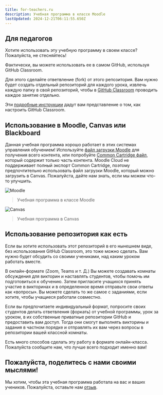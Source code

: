 ```yaml
---
title: for-teachers.ru
description: Учебная программа в классе Moodle
lastUpdated: 2024-12-21T06:11:55.650Z
---
```


## Для педагогов

Хотите использовать эту учебную программу в своем классе? Пожалуйста, не стесняйтесь!

Фактически, вы можете использовать ее в самом GitHub, используя GitHub Classroom.

Для этого сделайте ответвление (fork) от этого репозитория. Вам нужно будет создать отдельный репозиторий для каждого урока, извлечь каждую папку в свой репозиторий, чтобы в [GitHub Classroom](https://classroom.github.com/classrooms) проводить каждое занятие отдельно.

Эти [подробные инструкции](https://github.blog/2020-03-18-set-up-your-digital-classroom-with-github-classroom/) дадут вам представление о том, как настроить GitHub Classroom.

## Использование в Moodle, Canvas или Blackboard

Данная учебная программа хорошо работает в этих системах управления обучением! Используйте [файл загрузки Moodle](/teaching-files/webdev-moodle.mbz) для получения всего контента, или попробуйте [Common Cartridge файл](/teaching-files/webdev-common-cartridge.imscc), который содержит только часть контента. Moodle Cloud не поддерживает полный экспорт Common Cartridge, поэтому предпочтительно использовать файл загрузки Moodle, который можно загрузить в Canvas. Пожалуйста, дайте нам знать, если мы можем что-то улучшить.

![Moodle](/teaching-files/moodle.png)

> Учебная программа в классе Moodle

![Canvas](/teaching-files/canvas.png)

> Учебная программа в Canvas

## Использование репозитория как есть

Если вы хотите использовать этот репозиторий в его нынешнем виде, без использования GitHub Classroom, это тоже можно сделать. Вам нужно будет обсудить со своими учениками, над каким уроком работать вместе.

В онлайн-формате (Zoom, Teams и т. Д.) Вы можете создавать комнаты обсуждения для викторин и наставлять студентов, чтобы помочь им подготовиться к обучению. Затем пригласите учащихся принять участие в викторинах и в определенное время отправьте свои ответы как «вопросы». Вы можете сделать то же самое с заданиями, если хотите, чтобы учащиеся работали совместно.

Если вы предпочитаете индивидуальный формат, попросите своих студентов делать ответвления (форкать) от учебной программы, урок за уроком, в их собственные приватные репозитории GitHub и предоставить вам доступ. Тогда они смогут выполнять викторины и задания в частном порядке и отправлять их вам через вопросы в репозитории вашей классной комнаты.

Есть много способов сделать эту работу в формате онлайн-класса. Пожалуйста сообщите нам, что лучше всего подходит именно вам!

## Пожалуйста, поделитесь с нами своими мыслями!

Мы хотим, чтобы эта учебная программа работала на вас и ваших учеников. Пожалуйста, оставьте нам [отзыв](https://github.com/microsoft/Web-Dev-For-Beginners/discussions/categories/teacher-corner).

